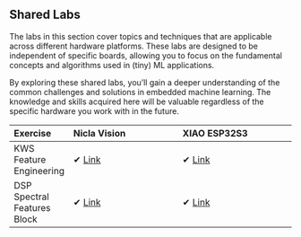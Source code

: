## Shared Labs {.unnumbered}

The labs in this section cover topics and techniques that are applicable across different hardware platforms. These labs are designed to be independent of specific boards, allowing you to focus on the fundamental concepts and algorithms used in (tiny) ML applications.

By exploring these shared labs, you'll gain a deeper understanding of the common challenges and solutions in embedded machine learning. The knowledge and skills acquired here will be valuable regardless of the specific hardware you work with in the future.

| Exercise                     | Nicla Vision                                                                                                 | XIAO ESP32S3                                                                                                    |
|:------------------------------|:--------------------------------------------------------------------------------------------------------------|:-----------------------------------------------------------------------------------------------------------------|
| KWS Feature Engineering      | ✔ [Link](./kws_feature_eng/kws_feature_eng.qmd)                                                         | ✔ [Link](./kws_feature_eng/kws_feature_eng.qmd)                                                            |
| DSP Spectral Features Block  | ✔ [Link](./dsp_spectral_features_block/dsp_spectral_features_block.qmd)                                 | ✔ [Link](./dsp_spectral_features_block/dsp_spectral_features_block.qmd)                                    |

